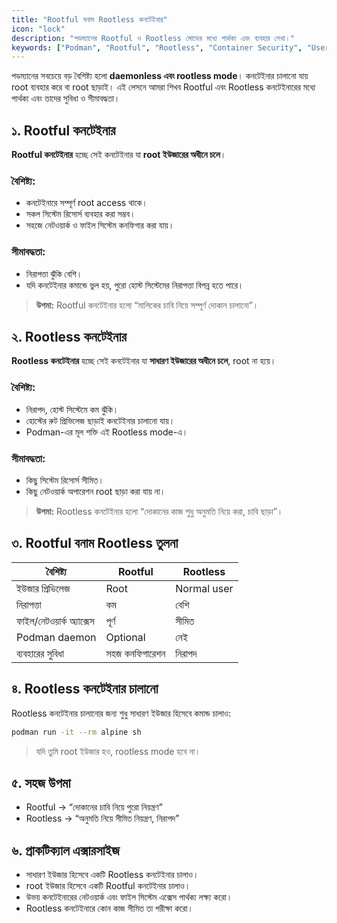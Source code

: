 ```yaml
---
title: "Rootful বনাম Rootless কনটেইনার"
icon: "lock"
description: "পডম্যানের Rootful ও Rootless মোডের মধ্যে পার্থক্য এবং ব্যবহার শেখা।"
keywords: ["Podman", "Rootful", "Rootless", "Container Security", "User Privileges"]
---
```


পডম্যানের সবচেয়ে বড় বৈশিষ্ট্য হলো **daemonless এবং rootless mode**। কনটেইনার চালানো যায় root ব্যবহার করে বা root ছাড়াই। এই লেসনে আমরা শিখব Rootful এবং Rootless কনটেইনারের মধ্যে পার্থক্য এবং তাদের সুবিধা ও সীমাবদ্ধতা।  

## ১. Rootful কনটেইনার

**Rootful কনটেইনার** হচ্ছে সেই কনটেইনার যা **root ইউজারের অধীনে চলে**।  

### বৈশিষ্ট্য:

- কনটেইনারে সম্পূর্ণ root access থাকে।  
- সকল সিস্টেম রিসোর্স ব্যবহার করা সম্ভব।  
- সহজে নেটওয়ার্ক ও ফাইল সিস্টেম কনফিগার করা যায়।  

### সীমাবদ্ধতা:

- নিরাপত্তা ঝুঁকি বেশি।  
- যদি কনটেইনার কমান্ডে ভুল হয়, পুরো হোস্ট সিস্টেমের নিরাপত্তা বিপন্ন হতে পারে।  

> **উপমা:** Rootful কনটেইনার হলো “মালিকের চাবি নিয়ে সম্পূর্ণ দোকান চালানো”।  

## ২. Rootless কনটেইনার

**Rootless কনটেইনার** হচ্ছে সেই কনটেইনার যা **সাধারণ ইউজারের অধীনে চলে**, root না হয়ে।  

### বৈশিষ্ট্য:

- নিরাপদ, হোস্ট সিস্টেমে কম ঝুঁকি।  
- হোস্টের রুট প্রিভিলেজ ছাড়াই কনটেইনার চালানো যায়।  
- Podman-এর মূল শক্তি এই Rootless mode-এ।  

### সীমাবদ্ধতা:

- কিছু সিস্টেম রিসোর্স সীমিত।  
- কিছু নেটওয়ার্ক অপারেশন root ছাড়া করা যায় না।  

> **উপমা:** Rootless কনটেইনার হলো “দোকানের কাজ শুধু অনুমতি নিয়ে করা, চাবি ছাড়া”।  

## ৩. Rootful বনাম Rootless তুলনা

| বৈশিষ্ট্য | Rootful | Rootless |
|-----------|---------|----------|
| ইউজার প্রিভিলেজ | Root | Normal user |
| নিরাপত্তা | কম | বেশি |
| ফাইল/নেটওয়ার্ক অ্যাক্সেস | পূর্ণ | সীমিত |
| Podman daemon | Optional | নেই |
| ব্যবহারের সুবিধা | সহজ কনফিগারেশন | নিরাপদ |

## ৪. Rootless কনটেইনার চালানো

Rootless কনটেইনার চালানোর জন্য শুধু সাধারণ ইউজার হিসেবে কমান্ড চালাও:

```bash
podman run -it --rm alpine sh
````

> যদি তুমি root ইউজার হও, rootless mode হবে না।

## ৫. সহজ উপমা

* Rootful → “দোকানের চাবি নিয়ে পুরো নিয়ন্ত্রণ”
* Rootless → “অনুমতি নিয়ে সীমিত নিয়ন্ত্রণ, নিরাপদ”

## ৬. প্রাকটিক্যাল এক্সারসাইজ

  - সাধারণ ইউজার হিসেবে একটি Rootless কনটেইনার চালাও।  
  - root ইউজার হিসেবে একটি Rootful কনটেইনার চালাও।  
  - উভয় কনটেইনারের নেটওয়ার্ক এবং ফাইল সিস্টেম এক্সেস পার্থক্য লক্ষ্য করো।  
  - Rootless কনটেইনারে কোন কাজ সীমিত তা পরীক্ষা করো।  